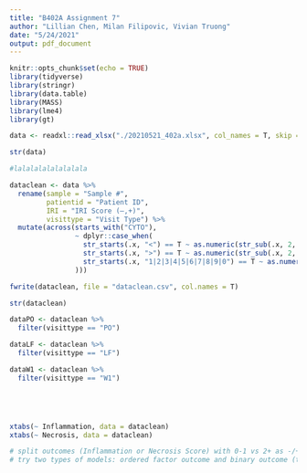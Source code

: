 ```yaml
---
title: "B402A Assignment 7"
author: "Lillian Chen, Milan Filipovic, Vivian Truong"
date: "5/24/2021"
output: pdf_document
---
```


```r
knitr::opts_chunk$set(echo = TRUE)
library(tidyverse)
library(stringr)
library(data.table)
library(MASS)
library(lme4)
library(gt)
```

```r

data <- readxl::read_xlsx("./20210521_402a.xlsx", col_names = T, skip = 1)

str(data)

#lalalalalalalalala

dataclean <- data %>% 
  rename(sample = "Sample #",
         patientid = "Patient ID",
         IRI = "IRI Score (–,+)",
         visittype = "Visit Type") %>% 
  mutate(across(starts_with("CYTO"),
                ~ dplyr::case_when(
                  str_starts(.x, "<") == T ~ as.numeric(str_sub(.x, 2, -2)),
                  str_starts(.x, ">") == T ~ as.numeric(str_sub(.x, 2, -2)) + 1,
                  str_starts(.x, "1|2|3|4|5|6|7|8|9|0") == T ~ as.numeric(.x)
                )))

fwrite(dataclean, file = "dataclean.csv", col.names = T)

str(dataclean)

```

```r

dataPO <- dataclean %>% 
  filter(visittype == "PO")

dataLF <- dataclean %>% 
  filter(visittype == "LF")

dataW1 <- dataclean %>% 
  filter(visittype == "W1")





```


```r


```


```r

xtabs(~ Inflammation, data = dataclean)
xtabs(~ Necrosis, data = dataclean)

# split outcomes (Inflammation or Necrosis Score) with 0-1 vs 2+ as -/+
# try two types of models: ordered factor outcome and binary outcome (try both)

```


